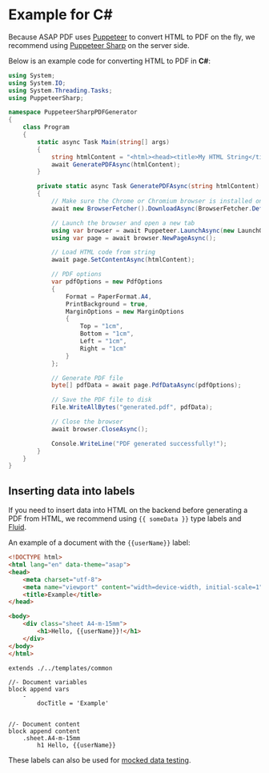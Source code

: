 
<Meta title='Backend/C#' />


# Example for C#

Because ASAP PDF uses [Puppeteer](https://pptr.dev/) to convert HTML to PDF on the fly, we recommend using
[Puppeteer Sharp](https://www.puppeteersharp.com/) on the server side.

Below is an example code for converting HTML to PDF in **C#**:

```csharp
using System;
using System.IO;
using System.Threading.Tasks;
using PuppeteerSharp;

namespace PuppeteerSharpPDFGenerator
{
    class Program
    {
        static async Task Main(string[] args)
        {
            string htmlContent = "<html><head><title>My HTML String</title></head><body><h1>Hello, World!</h1></body></html>";
            await GeneratePDFAsync(htmlContent);
        }

        private static async Task GeneratePDFAsync(string htmlContent)
        {
            // Make sure the Chrome or Chromium browser is installed on your computer
            await new BrowserFetcher().DownloadAsync(BrowserFetcher.DefaultRevision);

            // Launch the browser and open a new tab
            using var browser = await Puppeteer.LaunchAsync(new LaunchOptions { Headless = true });
            using var page = await browser.NewPageAsync();

            // Load HTML code from string
            await page.SetContentAsync(htmlContent);

            // PDF options
            var pdfOptions = new PdfOptions
            {
                Format = PaperFormat.A4,
                PrintBackground = true,
                MarginOptions = new MarginOptions
                {
                    Top = "1cm",
                    Bottom = "1cm",
                    Left = "1cm",
                    Right = "1cm"
                }
            };

            // Generate PDF file
            byte[] pdfData = await page.PdfDataAsync(pdfOptions);

            // Save the PDF file to disk
            File.WriteAllBytes("generated.pdf", pdfData);

            // Close the browser
            await browser.CloseAsync();

            Console.WriteLine("PDF generated successfully!");
        }
    }
}

```

## Inserting data into labels

If you need to insert data into HTML on the backend before generating a PDF from HTML, we recommend using
`{{ someData }}` type labels and [Fluid](https://github.com/sebastienros/fluid).

An example of a document with the `{{userName}}` label:

```HTML
<!DOCTYPE html>
<html lang="en" data-theme="asap">
<head>
	<meta charset="utf-8">
	<meta name="viewport" content="width=device-width, initial-scale=1">
	<title>Example</title>
</head>

<body>
	<div class="sheet A4-m-15mm">
		<h1>Hello, {{userName}}!</h1>
	</div>
</body>
</html>
```

```Pug
extends ./../templates/common

//- Document variables
block append vars
	-
		docTitle = 'Example'


//- Document content
block append content
	.sheet.A4-m-15mm
		h1 Hello, {{userName}}
```

These labels can also be used for [mocked data testing](?path=/story/test-mocking--page).
